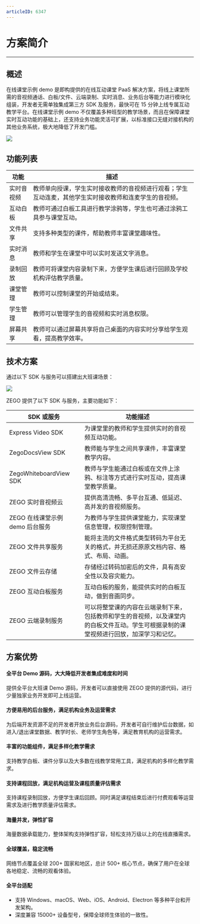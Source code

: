 ```yaml
---
articleID: 6347
---
```



# 方案简介

---

## 概述

在线课堂示例 demo 是即构提供的在线互动课堂 PaaS 解决方案，将线上课堂所需的音视频通话、白板/文件、云端录制、实时消息、业务后台等能力进行模块化组装，开发者无需单独集成第三方 SDK 及服务，最快可在 15 分钟上线专属互动教学平台。在线课堂示例 demo 不仅覆盖多种班型的教学场景，而且在保障课堂实时互动功能的基础上，还支持业务功能灵活可扩展，以标准接口无缝对接机构的其他业务系统，极大地降低了开发门槛。

<Frame width="512" height="auto" caption=""><img src="https://doc-media.zego.im/sdk-doc/Pics/大班课/示意图.png" /></Frame>


## 功能列表

|功能|描述|
|-|-|
|实时音视频|教师单向授课，学生实时接收教师的音视频进行观看；学生互动连麦，其他学生实时接收教师和连麦学生的音视频。|
|互动白板|教师可通过白板工具进行教学涂鸦等，学生也可通过涂鸦工具参与课堂互动。|
|文件共享|支持多种类型的课件，帮助教师丰富课堂趣味性。|
|实时消息|教师和学生在课堂中可以实时发送文字消息。|
|录制回放|教师可将课堂内容录制下来，方便学生课后进行回顾及学校机构评估教学质量。|
|课堂管理|教师可以控制课堂的开始或结束。|
|学生管理|教师可以管理学生的音视频和实时消息权限。|
|屏幕共享|教师可以通过屏幕共享将自己桌面的内容实时分享给学生观看，提高教学效率。|

## 技术方案

通过以下 SDK 与服务可以搭建出大班课场景： 
 
<Frame width="512" height="auto" caption=""><img src="https://doc-media.zego.im/sdk-doc/Pics/Common/GoClass/Large_Classes_Arch_Diagram_ch.png" /></Frame>

ZEGO 提供了以下 SDK 与服务，主要功能如下：

|SDK 或服务|功能描述|
|-|-|
|Express Video SDK|为课堂里的教师和学生提供实时的音视频互动功能。|
|ZegoDocsView SDK|教师能与学生之间共享课件，丰富课堂教学内容。|
|ZegoWhiteboardView SDK|教师与学生能通过白板或在文件上涂鸦、标注等方式进行实时互动，提高课堂教学质量。|
|ZEGO 实时音视频云|提供高清流畅、多平台互通、低延迟、高并发的音视频服务。|
|ZEGO 在线课堂示例 demo 后台服务|为教师与学生提供课堂能力，实现课堂信息管理，权限控制管理。|
|ZEGO 文件共享服务|能将主流的文件格式类型转码为平台无关的格式，并无损还原原文档内容、格式、布局、动画。|
|ZEGO 文件云存储|存储经过转码加密后的文件，具有高安全性以及容灾能力。|
|ZEGO 互动白板服务|互动白板的服务，能提供实时的白板互动，做到音画同步。|
|ZEGO 云端录制服务|可以将整堂课的内容在云端录制下来，包括教师和学生的音视频，以及课堂内的白板文件互动。学生可根据录制的课堂视频进行回放，加深学习和记忆。|



## 方案优势

#### 全平台 Demo 源码，大大降低开发者集成难度和时间
提供全平台大班课 Demo 源码，开发者可以直接使用 ZEGO 提供的源代码，进行少量独家业务开发即可上线运营。

#### 方便易用的后台服务，满足机构业务及运营需求
为后端开发资源不足的开发者开放业务后台源码，开发者可自行维护后台数据，如进入/退出课堂数据、教学时长、老师学生角色等，满足教育机构的运营需求。

#### 丰富的功能组件，满足多样化教学需求
支持教学白板、课件分享以及大多数在线教学常用工具，满足机构的多样化教学需求。

#### 支持课程回放，满足机构运营及课程质量评估需求
支持课程录制回放，方便学生课后回顾。同时满足课程结束后进行付费观看等运营需求及进行教学质量评估需求。

#### 海量并发，弹性扩容
海量数据承载能力，整体架构支持弹性扩容，轻松支持万级以上的在线直播需求。


#### 全球覆盖，稳定流畅
网络节点覆盖全球 200+ 国家和地区，总计 500+ 核心节点，确保了用户在全球各地稳定、流畅的观看体验。


#### 全平台适配

- 支持 Windows、macOS、Web、iOS、Android、Electron 等多种平台和开发架构。
- 深度兼容 15000+ 设备型号，保障全球师生体验的一致性。
